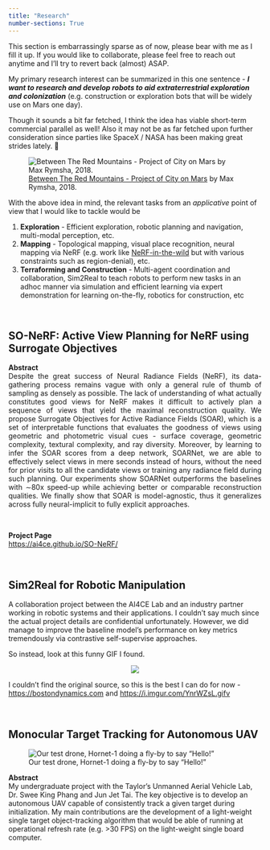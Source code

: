```yaml
---
title: "Research"
number-sections: True
---
```



This section is embarrassingly sparse as of now, please bear with me as I fill it up. If you would like to collaborate, please feel free to reach out anytime and I'll try to revert back (almost) ASAP. 

My primary research interest can be summarized in this one sentence - <b><i>I want to research and develop robots to aid extraterrestrial exploration and colonization</b></i> (e.g. construction or exploration bots that will be widely use on Mars one day).

:::{.column-margin}
Though it sounds a bit far fetched, I think the idea has viable short-term commercial parallel as well! Also it may not be as far fetched upon further consideration since parties like SpaceX / NASA has been making great strides lately. 🚀
:::

:::{.column-body}
![<a href=https://www.behance.net/gallery/67663807/Between-The-Red-Mountains-Project-of-City-on-Mars-CGI>Between The Red Mountains - Project of City on Mars</a> by Max Rymsha, 2018.](./resources/the_dream.jpg.webp)
:::

With the above idea in mind, the relevant tasks from an *applicative* point of view that I would like to tackle would be

1. <b>Exploration</b> - Efficient exploration, robotic planning and navigation, multi-modal perception, etc.
2. <b>Mapping</b> - Topological mapping, visual place recognition, neural mapping via NeRF (e.g. work like <a href=https://nerf-w.github.io>NeRF-in-the-wild</a> but with various constraints such as region-denial), etc. 
3. <b>Terraforming and Construction</b> - Multi-agent coordination and collaboration, Sim2Real to teach robots to perform new tasks in an adhoc manner via simulation and efficient learning via expert demonstration for learning on-the-fly, robotics for construction, etc

<br>

## SO-NeRF: Active View Planning for NeRF using Surrogate Objectives

**Abstract**<br>
<div style="text-align: justify"> Despite the great success of Neural Radiance Fields (NeRF), its data-gathering process remains vague with only a general rule of thumb of sampling as densely as possible. The lack of understanding of what actually constitutes good views for NeRF makes it difficult to actively plan a sequence of views that yield the maximal reconstruction quality. We propose Surrogate Objectives for Active Radiance Fields (SOAR), which is a set of interpretable functions that evaluates the goodness of views using geometric and photometric visual cues - surface coverage, geometric complexity, textural complexity, and ray diversity. Moreover, by learning to infer the SOAR scores from a deep network, SOARNet, we are able to effectively select views in mere seconds instead of hours, without the need for prior visits to all the candidate views or training any radiance field during such planning. Our experiments show SOARNet outperforms the baselines with ∼80x speed-up while achieving better or comparable reconstruction qualities. We finally show that SOAR is model-agnostic, thus it generalizes across fully neural-implicit to fully explicit approaches.</div>
<br>

**Project Page**<br>
[https://ai4ce.github.io/SO-NeRF/](https://ai4ce.github.io/SO-NeRF/)

<br>

## Sim2Real for Robotic Manipulation

A collaboration project between the AI4CE Lab and an industry partner working in robotic systems and their applications. I couldn't say much since the actual project details are confidential unfortunately. However, we did manage to improve the baseline model's performance on key metrics tremendously via contrastive self-supervise approaches. 

So instead, look at this funny GIF I found.

<center>
![](resources/funny_robot.gif) 
</center>

:::{.column-margin}
I couldn't find the original source, so this is the best I can do for now - [https://bostondynamics.com](https://bostondynamics.com) and [https://i.imgur.com/YnrWZsL.gifv](https://i.imgur.com/YnrWZsL.gifv)
:::

<br>

## Monocular Target Tracking for Autonomous UAV

![Our test drone, Hornet-1 doing a fly-by to say "Hello!"](./resources/short_drone.gif)

**Abstract**<br>
My undergraduate project with the Taylor's Unmanned Aerial Vehicle Lab, Dr. Swee King Phang and Jun Jet Tai. The key objective is to develop an autonomous UAV capable of consistently track a given target during initialization. My main contributions are the development of a light-weight single target object-tracking algorithm that would be able of running at operational refresh rate (e.g. >30 FPS) on the light-weight single board computer.